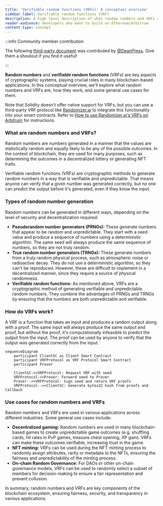 ```yaml
---
title: 'Verifiable random functions (VRFs): A conceptual overview'
sidebar_label: Verifiable random functions (VRF)
description: A high level description of what random numbers and VRFs are
reader-audience: developers who want to build on Ethereum/Arbitrum
content-type: concept
---
```


:::info Community member contribution

The following [third-party document](../../contribute#new-third-party-docs-protocol) was contributed by [@DeanPress](https://twitter.com/Deanpress). Give them a shoutout if you find it useful!

:::

**Random numbers** and **verifiable random functions** (VRFs) are key aspects of cryptographic systems, playing crucial roles in many blockchain-based applications. In this conceptual overview, we'll explore what random numbers and VRFs are, how they work, and some general use cases for them.

Note that Solidity doesn't offer native support for VRFs, but you can use a third-party VRF protocol like [Randomizer.ai](https://randomizer.ai/) to integrate this functionality into your smart contracts. Refer to [How to use Randomizer.ai's VRFs on Arbitrum](./how-to-use-vrfs) for instructions.

### What are random numbers and VRFs?

Random numbers are numbers generated in a manner that the values are statistically random and equally likely to be any of the possible outcomes. In the context of blockchain, they are used for many purposes, such as determining the outcomes in a decentralized lottery or generating NFT traits.

Verifiable random functions (VRFs) are cryptographic methods to generate random numbers in a way that is verifiable and unpredictable. That means anyone can verify that a given number was generated correctly, but no one can predict the output before it's generated, even if they know the input.

### Types of random number generation

Random numbers can be generated in different ways, depending on the level of security and decentralization required:

- **Pseudorandom number generators (PRNGs):** These generate numbers that appear to be random and unpredictable. They start with a seed value and produce a sequence of numbers using a deterministic algorithm. The same seed will always produce the same sequence of numbers, so they are not truly random.
- **True random number generators (TRNGs):** These generate numbers from a truly random physical process, such as atmospheric noise or radioactive decay. They do not use a deterministic algorithm, so they can't be reproduced. However, these are difficult to implement in a decentralized manner, since they require a source of physical randomness.
- **Verifiable random functions:** As mentioned above, VRFs are a cryptographic method of generating verifiable and unpredictable random numbers. They combine the advantages of PRNGs and TRNGs by ensuring that the numbers are both unpredictable and verifiable.

### How do VRFs work?

A VRF is a function that takes an input and produces a random output along with a proof. The same input will always produce the same output and proof, but without the proof, it's computationally infeasible to predict the output from the input. The proof can be used by anyone to verify that the output was generated correctly from the input.

```mermaid
sequenceDiagram
    participant ClientSC as Client Smart Contract
    participant VRFProtocol as VRF Protocol Smart Contract
    participant Prover

    ClientSC->>VRFProtocol: Request VRF with seed
    VRFProtocol->>Prover: Forward seed to Prover
    Prover-->>VRFProtocol: Sign seed and return VRF proofs
    VRFProtocol-->>ClientSC: Generate bytes32 hash from proofs and Callback
```

### Use cases for random numbers and VRFs

Random numbers and VRFs are used in various applications across different industries. Some general use cases include:

- **Decentralized gaming:** Random numbers are used in many blockchain-based games to create unpredictable game outcomes (e.g. shuffling cards, hit rates in PvP games, treasure chest opening, XP gain). VRFs can make these outcomes verifiable, increasing trust in the game.
- **NFT minting:** VRFs can be used during the NFT minting process to randomly assign attributes, rarity or metadata to the NFTs, ensuring the fairness and unpredictability of the minting process.
- **On-chain Random Governance:** For DAOs or other on-chain governance models, VRFs can be used to randomly select a subset of members for decision-making to ensure a fair representation and prevent collusion.

In summary, random numbers and VRFs are key components of the blockchain ecosystem, ensuring fairness, security, and transparency in various applications.
